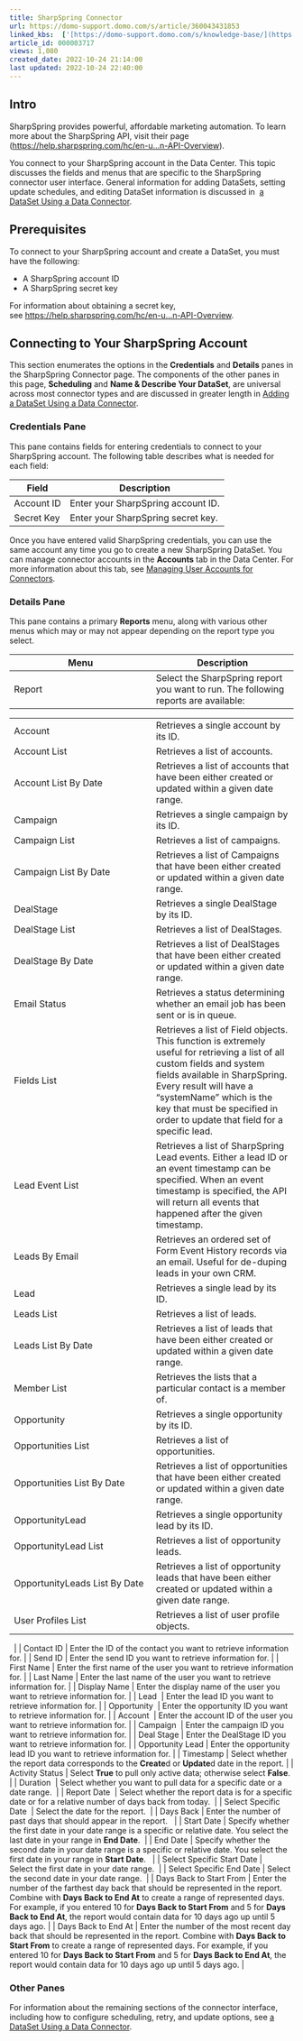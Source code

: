 ```yaml
---
title: SharpSpring Connector
url: https://domo-support.domo.com/s/article/360043431853
linked_kbs:  ['[https://domo-support.domo.com/s/knowledge-base/](https://domo-support.domo.com/s/knowledge-base/)', '[https://domo-support.domo.com/s/](https://domo-support.domo.com/s/)', '[https://domo-support.domo.com/s/topic/0TO5w000000ZammGAC](https://domo-support.domo.com/s/topic/0TO5w000000ZammGAC)', '[https://domo-support.domo.com/s/topic/0TO5w000000ZanLGAS](https://domo-support.domo.com/s/topic/0TO5w000000ZanLGAS)', '[https://domo-support.domo.com/s/topic/0TO5w000000ZaoQGAS](https://domo-support.domo.com/s/topic/0TO5w000000ZaoQGAS)', '[https://domo-support.domo.com/s/article/360042926274](https://domo-support.domo.com/s/article/360042926274)', '[https://domo-support.domo.com/s/article/360042926054](https://domo-support.domo.com/s/article/360042926054)', '[https://domo-support.domo.com/s/article/360043431853](https://domo-support.domo.com/s/article/360043431853)', '[https://domo-support.domo.com/s/topic/0TO5w000000ZaoQGAS/api-connectors](https://domo-support.domo.com/s/topic/0TO5w000000ZaoQGAS/api-connectors)', '[https://domo-support.domo.com/s/article/360043429933](https://domo-support.domo.com/s/article/360043429933)', '[https://domo-support.domo.com/s/article/360043429953](https://domo-support.domo.com/s/article/360043429953)', '[https://domo-support.domo.com/s/article/360042925494](https://domo-support.domo.com/s/article/360042925494)', '[https://domo-support.domo.com/s/article/4408174643607](https://domo-support.domo.com/s/article/4408174643607)', '[https://domo-support.domo.com/s/article/360043429913](https://domo-support.domo.com/s/article/360043429913)', '[https://domo-support.domo.com/s/login/](https://domo-support.domo.com/s/login/)']
article_id: 000003717
views: 1,080
created_date: 2022-10-24 21:14:00
last updated: 2022-10-24 22:40:00
---
```




Intro
-----


SharpSpring provides powerful, affordable marketing automation. To learn more about the SharpSpring API, visit their page ([https://help.sharpspring.com/hc/en-u...n-API-Overview](https://help.sharpspring.com/hc/en-us/articles/115001069228-Open-API-Overview "https://help.sharpspring.com/hc/en-us/articles/115001069228-Open-API-Overview")).


You connect to your SharpSpring account in the Data Center. This topic discusses the fields and menus that are specific to the SharpSpring connector user interface. General information for adding DataSets, setting update schedules, and editing DataSet information is discussed in  [a DataSet Using a Data Connector](/s/article/360042926274 "Adding a DataSet Using a Data Connector").


Prerequisites
-------------


To connect to your SharpSpring account and create a DataSet, you must have the following:


* A SharpSpring account ID
* A SharpSpring secret key


For information about obtaining a secret key, see [https://help.sharpspring.com/hc/en-u...n-API-Overview](https://help.sharpspring.com/hc/en-us/articles/115001069228-Open-API-Overview "https://help.sharpspring.com/hc/en-us/articles/115001069228-Open-API-Overview"). 


Connecting to Your SharpSpring Account
--------------------------------------


This section enumerates the options in the **Credentials** and **Details** panes in the SharpSpring Connector page. The components of the other panes in this page, **Scheduling** and **Name & Describe Your DataSet**, are universal across most connector types and are discussed in greater length in [Adding a DataSet Using a Data Connector](/s/article/360042926274 "Adding a DataSet Using a Data Connector").


### Credentials Pane


This pane contains fields for entering credentials to connect to your SharpSpring account. The following table describes what is needed for each field:  




| Field | Description |
| --- | --- |
| Account ID | Enter your SharpSpring account ID. |
| Secret Key | Enter your SharpSpring secret key. |


Once you have entered valid SharpSpring credentials, you can use the same account any time you go to create a new SharpSpring DataSet. You can manage connector accounts in the **Accounts** tab in the Data Center. For more information about this tab, see [Managing User Accounts for Connectors](/s/article/360042926054 "Managing User Accounts for Connectors").


### Details Pane


This pane contains a primary **Reports** menu, along with various other menus which may or may not appear depending on the report type you select.




| Menu | Description |
| --- | --- |
| Report | Select the SharpSpring report you want to run. The following reports are available:

|  |  |
| --- | --- |
| Account | Retrieves a single account by its ID. |
| Account List | Retrieves a list of accounts. |
| Account List By Date | Retrieves a list of accounts that have been either created or updated within a given date range. |
| Campaign | Retrieves a single campaign by its ID. |
| Campaign List | Retrieves a list of campaigns. |
| Campaign List By Date | Retrieves a list of Campaigns that have been either created or updated within a given date range. |
| DealStage | Retrieves a single DealStage by its ID. |
| DealStage List | Retrieves a list of DealStages. |
| DealStage By Date | Retrieves a list of DealStages that have been either created or updated within a given date range. |
| Email Status | Retrieves a status determining whether an email job has been sent or is in queue. |
| Fields List | Retrieves a list of Field objects. This function is extremely useful for retrieving a list of all custom fields and system fields available in SharpSpring. Every result will have a "systemName" which is the key that must be specified in order to update that field for a specific lead. |
| Lead Event List | Retrieves a list of SharpSpring Lead events. Either a lead ID or an event timestamp can be specified. When an event timestamp is specified, the API will return all events that happened after the given timestamp. |
| Leads By Email | Retrieves an ordered set of Form Event History records via an email. Useful for de-duping leads in your own CRM. |
| Lead | Retrieves a single lead by its ID. |
| Leads List | Retrieves a list of leads. |
| Leads List By Date | Retrieves a list of leads that have been either created or updated within a given date range. |
| Member List | Retrieves the lists that a particular contact is a member of. |
| Opportunity | Retrieves a single opportunity by its ID. |
| Opportunities List | Retrieves a list of opportunities. |
| Opportunities List By Date | Retrieves a list of opportunities that have been either created or updated within a given date range. |
| OpportunityLead | Retrieves a single opportunity lead by its ID. |
| OpportunityLead List | Retrieves a list of opportunity leads. |
| OpportunityLeads List By Date | Retrieves a list of opportunity leads that have been either created or updated within a given date range. |
| User Profiles List | Retrieves a list of user profile objects. |

  |
| Contact ID | Enter the ID of the contact you want to retrieve information for. |
| Send ID | Enter the send ID you want to retrieve information for. |
| First Name | Enter the first name of the user you want to retrieve information for. |
| Last Name | Enter the last name of the user you want to retrieve information for. |
| Display Name | Enter the display name of the user you want to retrieve information for. |
| Lead  | Enter the lead ID you want to retrieve information for. |
| Opportunity  | Enter the opportunity ID you want to retrieve information for. |
| Account  | Enter the account ID of the user you want to retrieve information for. |
| Campaign  | Enter the campaign ID you want to retrieve information for. |
| Deal Stage | Enter the DealStage ID you want to retrieve information for. |
| Opportunity Lead | Enter the opportunity lead ID you want to retrieve information for. |
| Timestamp | Select whether the report data corresponds to the **Create**d or **Update**d date in the report. |
| Activity Status | Select **True** to pull only active data; otherwise select **False**. |
| Duration  | Select whether you want to pull data for a specific date or a date range.  |
| Report Date  | Select whether the report data is for a specific date or for a relative number of days back from today.  |
| Select Specific Date  | Select the date for the report.  |
| Days Back | Enter the number of past days that should appear in the report.   |
| Start Date | Specify whether the first date in your date range is a specific or relative date. You select the last date in your range in **End Date**.  |
| End Date | Specify whether the second date in your date range is a specific or relative date. You select the first date in your range in **Start Date**.   |
| Select Specific Start Date | Select the first date in your date range.  |
| Select Specific End Date | Select the second date in your date range.  |
| Days Back to Start From | Enter the number of the farthest day back that should be represented in the report. Combine with **Days Back to End At** to create a range of represented days.
For example, if you entered 10 for **Days Back to Start From** and 5 for **Days Back to End At**, the report would contain data for 10 days ago up until 5 days ago. |
| Days Back to End At | Enter the number of the most recent day back that should be represented in the report. Combine with **Days Back to Start From** to create a range of represented days.
For example, if you entered 10 for **Days Back to Start From** and 5 for **Days Back to End At**, the report would contain data for 10 days ago up until 5 days ago. |


### Other Panes


For information about the remaining sections of the connector interface, including how to configure scheduling, retry, and update options, see [a DataSet Using a Data Connector](/s/article/360042926274 "Adding a DataSet Using a Data Connector").


